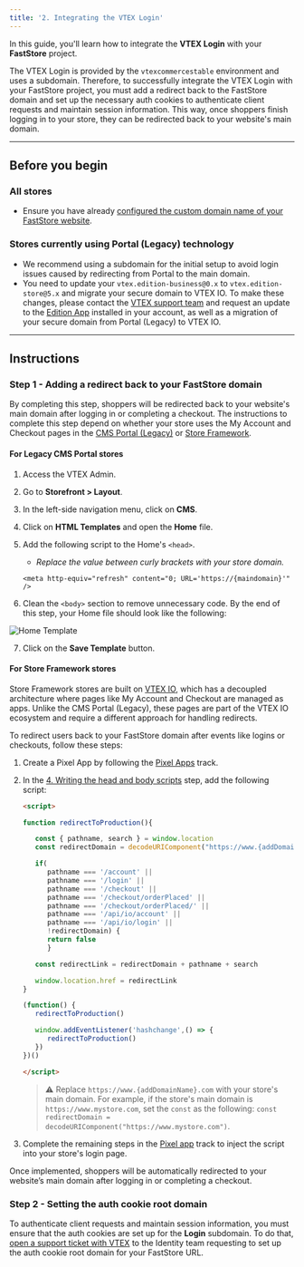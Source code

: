 ```yaml
---
title: '2. Integrating the VTEX Login'
---
```


In this guide, you'll learn how to integrate the **VTEX Login** with your **FastStore** project.

The VTEX Login is provided by the `vtexcommercestable` environment and uses a subdomain. Therefore, to successfully integrate the VTEX Login with your FastStore project, you must add a redirect back to the FastStore domain and set up the necessary auth cookies to authenticate client requests and maintain session information. This way, once shoppers finish logging in to your store, they can be redirected back to your website's main domain.

---

## Before you begin

### All stores

- Ensure you have already [configured the custom domain name of your FastStore website](https://developers.vtex.com/docs/guides/faststore/go-live-1-configuring-external-dns).

### Stores currently using Portal (Legacy) technology

- We recommend using a subdomain for the initial setup to avoid login issues caused by redirecting from Portal to the main domain.
- You need to update your `vtex.edition-business@0.x` to `vtex.edition-store@5.x` and migrate your secure domain to VTEX IO. To make these changes, please contact the [VTEX support team](https://help.vtex.com/support) and request an update to the [Edition App](https://developers.vtex.com/docs/guides/vtex-io-documentation-edition-app) installed in your account, as well as a migration of your secure domain from Portal (Legacy) to VTEX IO.

---

## Instructions

### Step 1 - Adding a redirect back to your FastStore domain

By completing this step, shoppers will be redirected back to your website's main domain after logging in or completing a checkout.
The instructions to complete this step depend on whether your store uses the My Account and Checkout pages in the [CMS Portal (Legacy)](#for-legacy-cms-portal-stores) or [Store Framework](#for-store-framework-stores).

#### For Legacy CMS Portal stores

1. Access the VTEX Admin.
2. Go to **Storefront > Layout**.
3. In the left-side navigation menu, click on **CMS**.
4. Click on **HTML Templates** and open the **Home** file.
5. Add the following script to the Home's `<head>`.

   - _Replace the value between curly brackets with your store domain._

   ```xhtml
   <meta http-equiv="refresh" content="0; URL='https://{maindomain}'" />
   ```

6. Clean the `<body>` section to remove unnecessary code. By the end of this step, your Home file should look like the following:

![Home Template](https://vtexhelp.vtexassets.com/assets/docs/src/home-template___a12a67566b69529d2a3f19c98f135060.png)

7. Click on the **Save Template** button.

#### For Store Framework stores

Store Framework stores are built on [VTEX IO](https://developers.vtex.com/docs/guides/vtex-io-documentation-what-is-vtex-io), which has a decoupled architecture where pages like My Account and Checkout are managed as apps. Unlike the CMS Portal (Legacy), these pages are part of the VTEX IO ecosystem and require a different approach for handling redirects.

To redirect users back to your FastStore domain after events like logins or checkouts, follow these steps:

1. Create a Pixel App by following the [Pixel Apps](https://developers.vtex.com/docs/guides/vtex-io-documentation-1-developnativeintegrationswithpixelapps) track.
2. In the [4. Writing the head and body scripts](https://developers.vtex.com/docs/guides/vtex-io-documentation-5-writingtheheaderandbodyscripts) step, add the following script:

   ```html
   <script>

   function redirectToProduction(){

      const { pathname, search } = window.location
      const redirectDomain = decodeURIComponent("https://www.{addDomainName}.com") // Replace with your domain

      if(
         pathname === '/account' ||
         pathname === '/login' ||
         pathname === '/checkout' ||
         pathname === '/checkout/orderPlaced' ||
         pathname === '/checkout/orderPlaced/' ||
         pathname === '/api/io/account' ||
         pathname === '/api/io/login' ||
         !redirectDomain) {
         return false
         }

      const redirectLink = redirectDomain + pathname + search

      window.location.href = redirectLink
   }

   (function() {
      redirectToProduction()

      window.addEventListener('hashchange',() => {
         redirectToProduction()
      })
   })()

   </script>
   ```

   > ⚠ Replace `https://www.{addDomainName}.com` with your store's main domain. For example, if the store's main domain is `https://www.mystore.com`, set the `const` as the following: `const redirectDomain = decodeURIComponent("https://www.mystore.com")`. 

3. Complete the remaining steps in the [Pixel app](https://developers.vtex.com/docs/guides/vtex-io-documentation-1-developnativeintegrationswithpixelapps) track to inject the script into your store's login page.

Once implemented, shoppers will be automatically redirected to your website’s main domain after logging in or completing a checkout.

### Step 2 - Setting the auth cookie root domain

To authenticate client requests and maintain session information, you must ensure that the auth cookies are set up for the **Login** subdomain. To do that, [open a support ticket with VTEX](https://help-tickets.vtex.com/smartlink/sso/login/zendesk) to the Identity team requesting to set up the auth cookie root domain for your FastStore URL.

